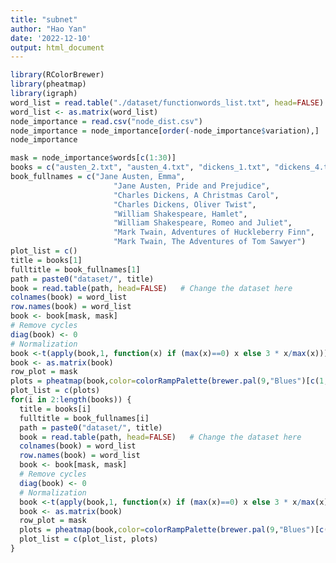 ```yaml
---
title: "subnet"
author: "Hao Yan"
date: '2022-12-10'
output: html_document
---
```


```r
library(RColorBrewer)
library(pheatmap)
library(igraph)
word_list = read.table("./dataset/functionwords_list.txt", head=FALSE)
word_list <- as.matrix(word_list)
node_importance = read.csv("node_dist.csv")
node_importance = node_importance[order(-node_importance$variation),]
node_importance
```

```r

mask = node_importance$words[c(1:30)]
books = c("austen_2.txt", "austen_4.txt", "dickens_1.txt", "dickens_4.txt", "shakespeare_1.txt", "shakespeare_5.txt", "twain_1.txt", "twain_4.txt")
book_fullnames = c("Jane Austen, Emma",
                       "Jane Austen, Pride and Prejudice",
                       "Charles Dickens, A Christmas Carol",
                       "Charles Dickens, Oliver Twist",
                       "William Shakespeare, Hamlet",
                       "William Shakespeare, Romeo and Juliet",
                       "Mark Twain, Adventures of Huckleberry Finn",
                       "Mark Twain, The Adventures of Tom Sawyer")
plot_list = c()
title = books[1]
fulltitle = book_fullnames[1]
path = paste0("dataset/", title)
book = read.table(path, head=FALSE)   # Change the dataset here
colnames(book) = word_list
row.names(book) = word_list
book <- book[mask, mask]
# Remove cycles
diag(book) <- 0
# Normalization
book <-t(apply(book,1, function(x) if (max(x)==0) x else 3 * x/max(x)))
book <- as.matrix(book)
row_plot = mask
plots = pheatmap(book,color=colorRampPalette(brewer.pal(9,"Blues")[c(1,8)])(30),cluster_cols = F, cluster_rows= F,show_colnames=F, legend=F,border_color=FALSE,annotation_legend=F, main = fulltitle)
plot_list = c(plots)
for(i in 2:length(books)) {
  title = books[i]
  fulltitle = book_fullnames[i]
  path = paste0("dataset/", title)
  book = read.table(path, head=FALSE)   # Change the dataset here
  colnames(book) = word_list
  row.names(book) = word_list
  book <- book[mask, mask]
  # Remove cycles
  diag(book) <- 0
  # Normalization
  book <-t(apply(book,1, function(x) if (max(x)==0) x else 3 * x/max(x)))
  book <- as.matrix(book)
  row_plot = mask
  plots = pheatmap(book,color=colorRampPalette(brewer.pal(9,"Blues")[c(1,8)])(30),cluster_cols = F, cluster_rows= F,show_colnames=F, legend=F,border_color=FALSE,annotation_legend=F, main = fulltitle)
  plot_list = c(plot_list, plots)
}

```




